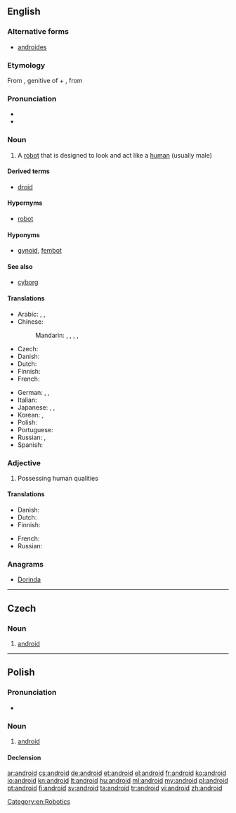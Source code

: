 {{also|Android}}
==English==
{{wikipedia}}
===Alternative forms===
* [[androides]] {{qualifier|dated}}

===Etymology===
From {{etyl|grc|en}} {{term|ἀνδρός|tr=andros|lang=grc}}, genitive of {{term|ἀνήρ||man|tr=anēr|lang=grc}} + {{term|-eides||of the species; alike}}, from {{term|eidos||species}}

===Pronunciation===
* {{rhymes|ɔɪd}}
* {{audio|en-us-android.ogg|Audio (US)}}

===Noun===
{{en-noun}}

# A [[robot]] that is designed to look and act like a [[human]] (usually male)

====Derived terms====
* [[droid]]

====Hypernyms====
* [[robot]]

====Hyponyms====
* [[gynoid]], [[fembot]]

====See also====
* [[cyborg]]

====Translations====
{{trans-top|robot with human form}}
* Arabic: {{t-|ar|إنسان أوتوماتيكي|m|tr='insaan 'utumaatikiy}}, {{t-|ar|روبوت|m|tr=ruubut}}, {{t-|ar|إنسان آلي|m|tr='insaan 'aaliy}}
* Chinese:
*: Mandarin: {{t-|cmn|機器人|sc=Hani}}, {{t-|cmn|机器人|tr=jīqìrén|sc=Hani}}, {{t|cmn|人形的機器人|sc=Hani}}, {{t|cmn|人形的机器人|tr=rénxíng de jīqìrén|sc=Hani}}, {{t|cmn|仿生人|tr=fǎngshēngrén|sc=Hani}}
* Czech: {{t+|cs|android|m}}
* Danish: {{t+|da|androide|c}}
* Dutch: {{t+|nl|androïde|m}}
* Finnish: {{t+|fi|androidi}}
* French: {{t+|fr|androïde|m}}
{{trans-mid}}
* German: {{t+|de|Android|m}}, {{t+|de|Roboter|m}}, {{t+|de|robot|m}}
* Italian: {{t-|it|androide|m}}
* Japanese: {{t-|ja|人造人間|tr=じんぞうにんげん, jinzō ningen}}, {{t-|ja|アンドロイド|tr=andoroido}}, {{t-|ja|ロボット|tr=robotto}}
* Korean: {{t-|ko|안드로이드|tr=andeuroideu|sc=Hang}}, {{t+|ko|로봇|tr=robot|sc=Hang}}
* Polish: {{t+|pl|android|m}}
* Portuguese: {{t+|pt|andróide|m}}
* Russian: {{t+|ru|андроид|m|tr=andróid}}, {{t+|ru|робот|m|tr=róbot}}
* Spanish: {{t+|es|androide|m}}
{{trans-bottom}}

[[Category:en:Robotics]]

===Adjective===
{{en-adj}}

# Possessing human qualities

====Translations====
{{trans-top|possessing human qualities}}
* Danish: {{t-|da|android}}
* Dutch: {{t+|nl|androïde|m}}
* Finnish: {{t-|fi|ihmismäinen}}
{{trans-mid}}
* French: {{t+|fr|androïde|m}}
* Russian: {{t+|ru|человекоподобный|tr=čelovekopodóbnyj|sc=Cyrl}}
{{trans-bottom}}

===Anagrams===
* [[Dorinda#English|Dorinda]]

----

==Czech==

===Noun===
{{cs-noun|g=m}}

# [[#English|android]]

----

==Polish==

===Pronunciation===
* {{audio|Pl-android.ogg|Audio}}

===Noun===
{{pl-noun|m}}

# [[#English|android]]

====Declension====
{{pl-decl-noun
|android|androidy
|androida|androidów
|androidowi|androidom
|androida|androidy
|androidem|androidami
|androidzie|androidach
|androidzie|androidy
}}

[[ar:android]]
[[cs:android]]
[[de:android]]
[[et:android]]
[[el:android]]
[[fr:android]]
[[ko:android]]
[[io:android]]
[[kn:android]]
[[lt:android]]
[[hu:android]]
[[ml:android]]
[[my:android]]
[[pl:android]]
[[pt:android]]
[[fi:android]]
[[sv:android]]
[[ta:android]]
[[tr:android]]
[[vi:android]]
[[zh:android]]